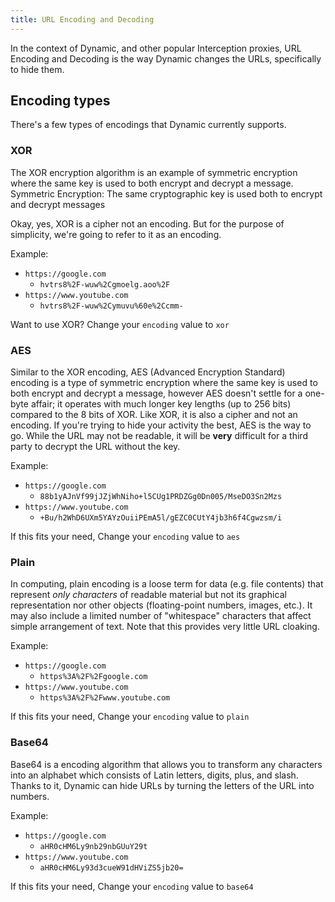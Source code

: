 ```yaml
---
title: URL Encoding and Decoding
---
```


In the context of Dynamic, and other popular Interception proxies, URL Encoding and Decoding is the way Dynamic changes the URLs, specifically to hide them.

## Encoding types

There's a few types of encodings that Dynamic currently supports.

### XOR

The XOR encryption algorithm is an example of symmetric encryption where the same key is used to both encrypt and decrypt a message. Symmetric Encryption: The same cryptographic key is used both to encrypt and decrypt messages

Okay, yes, XOR is a cipher not an encoding. But for the purpose of simplicity, we're going to refer to it as an encoding.

Example:

- `https://google.com`
  - `hvtrs8%2F-wuw%2Cgmoelg.aoo%2F`
- `https://www.youtube.com`
  - `hvtrs8%2F-wuw%2Cymuvu%60e%2Ccmm-`

Want to use XOR? Change your `encoding` value to `xor`

### AES

Similar to the XOR encoding, AES (Advanced Encryption Standard) encoding is a type of symmetric encryption where the same key is used to both encrypt and decrypt a message, however AES doesn't settle for a one-byte affair; it operates with much longer key lengths (up to 256 bits) compared to the 8 bits of XOR. Like XOR, it is also a cipher and not an encoding. If you're trying to hide your activity the best, AES is the way to go. While the URL may not be readable, it will be **very** difficult for a third party to decrypt the URL without the key.

Example:

- `https://google.com`
  - `88b1yAJnVf99jJZjWhNiho+l5CUg1PRDZGg0Dn005/MseDO3Sn2Mzs`
- `https://www.youtube.com`
  - `+Bu/h2WhD6UXm5YAYzOuiiPEmA5l/gEZC0CUtY4jb3h6f4Cgwzsm/i`

If this fits your need, Change your `encoding` value to `aes`

### Plain

In computing, plain encoding is a loose term for data (e.g. file contents) that represent _only characters_ of readable material but not its graphical representation nor other objects (floating-point numbers, images, etc.). It may also include a limited number of "whitespace" characters that affect simple arrangement of text.
Note that this provides very little URL cloaking.

Example:

- `https://google.com`
  - `https%3A%2F%2Fgoogle.com`
- `https://www.youtube.com`
  - `https%3A%2F%2Fwww.youtube.com`

If this fits your need, Change your `encoding` value to `plain`

### Base64

Base64 is a encoding algorithm that allows you to transform any characters into an alphabet which consists of Latin letters, digits, plus, and slash. Thanks to it, Dynamic can hide URLs by turning the letters of the URL into numbers.

Example:

- `https://google.com`
  - `aHR0cHM6Ly9nb29nbGUuY29t`
- `https://www.youtube.com`
  - `aHR0cHM6Ly93d3cueW91dHViZS5jb20=`

If this fits your need, Change your `encoding` value to `base64`
